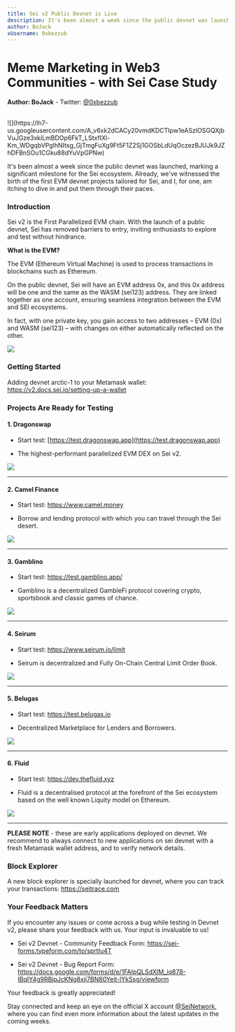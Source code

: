 ```yaml
---
title: Sei v2 Public Devnet is Live
description: It's been almost a week since the public devnet was launched, marking a significant milestone for the Sei ecosystem. Already, we've witnessed the birth of the first EVM devnet projects tailored for Sei, and we're ready to dive in and put them through their paces.
author: BoJack
xUsername: 0xbezzub
---
```


# Meme Marketing in Web3 Communities - with Sei Case Study
**Author: BoJack**
    -   Twitter:  [@0xbezzub](https://twitter.com/0xbezzub)

<br/>  
![](https://lh7-us.googleusercontent.com/A_v6xk2dCACy20vmdKDCTIpw1eASzIOSGQXjbVuJGze3xkiLmBDOp6FkT_LStxfIXl-Km_WDgqbVPgIhNItsg_GjTmgFuXg9Ft5F1Z2Sj1GOSbLdUqOczezBJUJk9JZhDFBnSOu1CGku88dYuVpGPNw)

  

It's been almost a week since the public devnet was launched, marking a significant milestone for the Sei ecosystem. Already, we've witnessed the birth of the first EVM devnet projects tailored for Sei, and I, for one, am itching to dive in and put them through their paces.

  

### Introduction

  

Sei v2 is the First Parallelized EVM chain. With the launch of a public devnet, Sei has removed barriers to entry, inviting enthusiasts to explore and test without hindrance.

  

**What is the EVM?**

  

The EVM (Ethereum Virtual Machine) is used to process transactions in blockchains such as Ethereum.

  

On the public devnet, Sei will have an EVM address 0x, and this 0x address will be one and the same as the WASM (sei123) address. They are linked together as one account, ensuring seamless integration between the EVM and SEI ecosystems.

In fact, with one private key, you gain access to two addresses – EVM (0x) and WASM (sei123) – with changes on either automatically reflected on the other.

![](https://lh7-us.googleusercontent.com/pYMoqofgXNL0rjv2NLmpyxxYzKrVIDJvopFf3tldfTuf8b-TjlZuPwBCVuyjJB2nJ9BMLnw7akq64-X19_kvGGV38pcG5kM3wGxqIdh9pf9PBok9IM_XYTzQmzMH7m3vtNQ2bF4UzcwoZq8CBekpA58)

  

### Getting Started  
  

Adding devnet arctic-1 to your Metamask wallet: https://v2.docs.sei.io/setting-up-a-wallet

  

### Projects Are Ready for Testing

  

#### 1. Dragonswap

-   Start test: [https://test.dragonswap.app](https://test.dragonswap.app)
    

  

-   The highest-performant parallelized EVM DEX on Sei v2.
    

![](https://lh7-us.googleusercontent.com/8sYa60aICT_st35-dXqmNzDRUOXSOL5gl_Fk8tM6jzE1MmvkoRGD9nYztdhPdnGQR3uQYzoWvs69b1JCzOMW78PgSDvDr2JxAXOrrIbX8nC7gYZudWF50ADJcTzFwtmhN1N19uoL4f7J8Sn-jk-A-lw)

***

#### 2. Camel Finance

  

-   Start test: https://www.camel.money
    

  

-   Borrow and lending protocol with which you can travel through the Sei desert.
    

![](https://lh7-us.googleusercontent.com/snmwKlAaw6YH6oyOpoNJ-cMueaMHzrsOYPTEZYR3vZIvnNzy6kURaJG9iqMFrTDtBcZDq_raznzRLJhkMZWQ2sDow5iAsGQhtw8cMuUVtvH0m-NodP-L-yHE1Uzy1JHMzCF3AnQgPhAk6pvuCRfSyZU)

***

#### 3. Gamblino

  

-   Start test: https://test.gamblino.app/
    

  

-   Gamblino is a decentralized GambleFi protocol covering crypto, sportsbook and classic games of chance.
    

![](https://lh7-us.googleusercontent.com/7K5uObsIVoYD7YJ8LmbmiEFKdhSdPo2Im7iASaywLMshRGflTul0hNBK5gbnTUxEGwtH5kkitDO490bkEnXOmKH-Ttmj66MzpqnHbVEd5Xjus7mL2S9dF8wXzkKyogwAVXfcNw721T1QJG9_7EFU-Qk)

***

#### 4. Seirum

  

-   Start test: https://www.seirum.io/limit
    

  

-   Seirum is decentralized and Fully On-Chain Central Limit Order Book.
    

![](https://lh7-us.googleusercontent.com/okv5iV21TA3iPDpyo9cGz9wuBAkq_jWuZCzc_A_7tMXreAzV-XZfd27Ju5Dlt6t8DR5fArMnIGI9Y9BKO639-pcCDaBPRwybeadslE8FSU0tHbYpEAwzjAGhPIyae-L77GNZpolQCex-HHcGcUbUrNc)

***

#### 5. Belugas

  

-   Start test: https://test.belugas.io
    

  

-   Decentralized Marketplace for Lenders and Borrowers.
    

![](https://lh7-us.googleusercontent.com/WZqXMs-6snzk4K2Nr_AjF6bcF0pmPGMpWHtTyNz8udwhDY9dDBDXf9TLwm6XPbMrYxDsqA5kprFQ4GYjcUVjuAUUrLs6suuIYDsHd_IBsCmYbuzjU4ySK754SSUwwdDQ0Mp_pfiDaiLOZ3GemwpB-eg)

***

#### 6. Fluid

  

-   Start test: https://dev.thefluid.xyz
    

  

-   Fluid is a decentralised protocol at the forefront of the Sei ecosystem based on the well known Liquity model on Ethereum.
    

![](https://lh7-us.googleusercontent.com/USiBmH2Pihz1Flls0bnJgHReHuM7MIKTR_bCI6kKdhC15nASCFHCHQFqoJD7IDI6KD7KUvY0_pBllI1J2et601LlRmq3Uy_L06BuiPQiTZzXY1vPs1Y6XzfE12ITDWpCknodKWcpQ-iOY_CtXcxDGps)

***

  

**PLEASE NOTE** - these are early applications deployed on devnet. We recommend to always connect to new applications on sei devnet with a fresh Metamask wallet address, and to verify network details.

### Block Explorer  
  
A new block explorer is specially launched for devnet, where you can track your transactions: https://seitrace.com

### Your Feedback Matters

  

If you encounter any issues or come across a bug while testing in Devnet v2, please share your feedback with us. Your input is invaluable to us!

  

-   Sei v2 Devnet - Community Feedback Form: https://sei-forms.typeform.com/to/sprtIu4T
    
-   Sei v2 Devnet - Bug Report Form: https://docs.google.com/forms/d/e/1FAIpQLSdXIM_iq878-IBqIY4g9RBjpJcKNg8xji7BN80Yeit-lYkSsg/viewform
    

  

Your feedback is greatly appreciated!

  

Stay connected and keep an eye on the official X account [@SeiNetwork](https://twitter.com/SeiNetwork), where you can find even more information about the latest updates in the coming weeks.